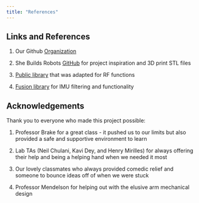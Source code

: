 ```yaml
---
title: "References"
---
```


## Links and References 
1. Our Github [Organization](https://github.com/e155-remy-the-rat)

2. She Builds Robots [GitHub](https://github.com/shebuildsrobots/remy_model) for project inspiration and 3D print STL files 

3. [Public library](https://github.com/LonelyWolf/stm32/blob/master/nrf24l01/README.MD) that was adapted for RF functions 

4. [Fusion library](https://github.com/xioTechnologies/Fusion) for IMU filtering and functionality

## Acknowledgements 
Thank you to everyone who made this project possible:

1. Professor Brake for a great class - it pushed us to our limits but also provided a safe and supportive environment to learn

2. Lab TAs (Neil Chulani, Kavi Dey, and Henry Mirilles) for always offering their help and being a helping hand when we needed it most

3. Our lovely classmates who always provided comedic relief and someone to bounce ideas off of when we were stuck

4. Professor Mendelson for helping out with the elusive arm mechanical design
